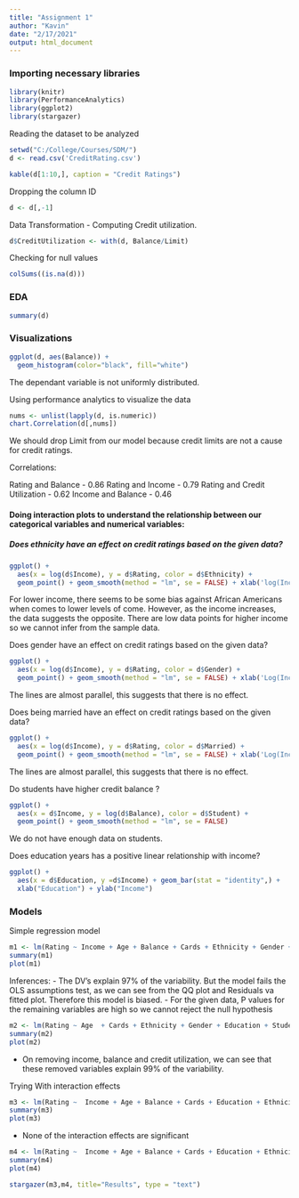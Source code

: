 ---
title: "Assignment 1"
author: "Kavin"
date: "2/17/2021"
output: html_document
---


### Importing necessary libraries
```{r}
library(knitr)
library(PerformanceAnalytics)
library(ggplot2)
library(stargazer)
```

Reading the dataset to be analyzed

```{r}
setwd("C:/College/Courses/SDM/")
d <- read.csv('CreditRating.csv')
```


```{r}
kable(d[1:10,], caption = "Credit Ratings")
```


Dropping the column ID
```{r}
d <- d[,-1]
```

Data Transformation - Computing Credit utilization.
```{r}
d$CreditUtilization <- with(d, Balance/Limit) 
```


Checking for null values
```{r}
colSums((is.na(d)))
```


### EDA
```{r cars}
summary(d)
```
### Visualizations


```{r, echo = FALSE}
ggplot(d, aes(Balance)) +
  geom_histogram(color="black", fill="white") 
```

The dependant variable is not uniformly distributed.

Using performance analytics to visualize the data
```{r pressure, echo=FALSE}
nums <- unlist(lapply(d, is.numeric))
chart.Correlation(d[,nums])

```

We should drop Limit from our model because credit limits are not a cause for credit ratings.

Correlations:

Rating and Balance - 0.86
Rating and Income - 0.79
Rating and Credit Utilization - 0.62
Income and Balance - 0.46



#### Doing interaction plots to understand the relationship between our categorical variables and numerical variables:

##### Does ethnicity have an effect on credit ratings based on the given data?
```{r,echo=FALSE}
ggplot() +
  aes(x = log(d$Income), y = d$Rating, color = d$Ethnicity) +
  geom_point() + geom_smooth(method = "lm", se = FALSE) + xlab('log(Income)') + ylab('Ratings') + labs(color = "Ethnicity")
```

For lower income, there seems to be some bias against African Americans when comes to lower levels of come. However, as the income increases, the data suggests the opposite. There are low data points for higher income so we cannot infer from the sample data.


Does gender have an effect on credit ratings based on the given data?
```{r,echo=FALSE}
ggplot() +
  aes(x = log(d$Income), y = d$Rating, color = d$Gender) +
  geom_point() + geom_smooth(method = "lm", se = FALSE) + xlab('Log(Income)') + ylab('Ratings') + labs(color = "Gender")
```

The lines are almost parallel, this suggests that there is no effect.

Does being married have an effect on credit ratings based on the given data?
```{r,echo=FALSE}
ggplot() +
  aes(x = log(d$Income), y = d$Rating, color = d$Married) +
  geom_point() + geom_smooth(method = "lm", se = FALSE) + xlab('Log(Income)') + ylab('Ratings') + labs(color = "Married")
```

The lines are almost parallel, this suggests that there is no effect.

Do students have higher credit balance ?
```{r,echo=FALSE}
ggplot() +
  aes(x = d$Income, y = log(d$Balance), color = d$Student) +
  geom_point() + geom_smooth(method = "lm", se = FALSE) 
```

We do not have enough data on students. 

Does education years has a positive linear relationship with income?
```{r,echo=FALSE}
ggplot() +
  aes(x = d$Education, y =d$Income) + geom_bar(stat = "identity",) +
  xlab("Education") + ylab("Income")

```

### Models 
Simple regression model

```{r}
m1 <- lm(Rating ~ Income + Age + Balance + Cards + Ethnicity + Gender + Education + Student , data=d) 
summary(m1)       
plot(m1)
```

Inferences: 
- The DV's explain 97% of the variability. But the model fails the OLS assumptions test, as we can see from the QQ plot and Residuals va fitted plot. Therefore this model is biased.
- For the given data, P values for the remaining variables are high so we cannot reject the null hypothesis

```{r}
m2 <- lm(Rating ~ Age  + Cards + Ethnicity + Gender + Education + Student , data=d) 
summary(m2)       
plot(m2)
```
- On removing income, balance and credit utilization, we can see that these removed variables explain 99% of the variability. 

Trying With interaction effects

```{r}
m3 <- lm(Rating ~  Income + Age + Balance + Cards + Education + Ethnicity + Gender + Student + CreditUtilization + Income*Ethnicity + Income*Gender + Income*Education, data=d) 
summary(m3)       
plot(m3)
```
- None of the interaction effects are significant
```{r}
m4 <- lm(Rating ~  Income + Age + Balance + Cards + Education + Ethnicity + Gender + Student + CreditUtilization, data=d) 
summary(m4)       
plot(m4)
```


```{r}
stargazer(m3,m4, title="Results", type = "text")
```

